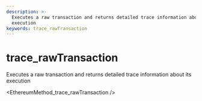 ```yaml
---
description: >-
  Executes a raw transaction and returns detailed trace information about its
  execution
keywords: trace_rawTransaction
---
```

# trace_rawTransaction

Executes a raw transaction and returns detailed trace information about its execution


<EthereumMethod_trace_rawTransaction />
